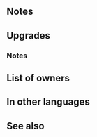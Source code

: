 {{Weapon Infobox
|tagid=SID_アサメイの短剣
|weaponType=Dagger
|might=14
|range=2
|effect=Grants Res+3. At start of combat, if foe’s HP < 100%, grants Atk/Spd+5 during combat, and if foe initiates combat, unit can counterattack before foe’s first attack.<br>Effect:【Dagger ７】<br><br>【Dagger ７】<br>After combat, if unit attacked, inflicts Def/Res-７ on target and foes within 2 spaces of target through their next actions.
|cost=400
|exclusive=1
|statModifiers=0,14,0,0,3
|required=Silver Dagger
|refinePaths=default
|refineSP=400
|refineMedals=500
|refineDews=200
|upgradedEffect=Grants Res+3. If unit initiates combat or if foe's HP ≤ 99% at the start of combat, grants Atk/Spd+5 to unit during combat. If foe initiates combat and foe's HP ≤ 99% at the start of combat, unit can counterattack before foe's first attack.<br>Effect:【Dagger ７】<br><br>【Dagger ７】<br>After combat, if unit attacked, inflicts Def/Res-７ on target and foes within 2 spaces of target through their next actions.
|tagidExtraSkill1=一
|effectSkill1=If unit initiates combat or is not adjacent to an ally, grants Atk/Spd+5 to unit during combat. After combat, if unit initiated combat and attacked, deals 5 damage to target and foes within 2 spaces of unit, and inflicts【Exposure】 on those foes through their next actions.<br><br>【Exposure】<br>Foe's attacks deal +10 damage.
|iconSkill1=Athame W.png
|properties=random_owner
}}
==Notes==
{{Foe's HP not full}}
{{Temporary buffs}}
{{Preempt}}
{{IfUnitAttacked}}
{{Penalties}}
==Upgrades==
{{Weapon Upgrade List}}
===Notes===
{{IfUnitInitiates}}
{{Out of combat damage|name={{St|Athame|refine=Skill1}}}}
{{Exposure|name={{St|Athame|refine=Skill1}}}}
==List of owners==
{{Skill Hero List}}
==In other languages==
{{OtherLanguages
|japanese=アサメイの短剣
|german=Athame
|spanishEU=Athame
|spanishLA=Athame
|french=Athame
|italian=Athame
|chineseTW=艾薩玫短劍
|portuguese=Athame
}}
==See also==
{{See also skills|cond=Description LIKE '%if foe_s HP <%' OR Description LIKE '%unit can counterattack before foe_s first attack%' OR Description LIKE '%【Exposure】%'}}
{{Weapons Navbox}}
